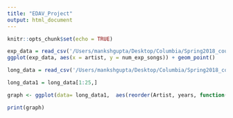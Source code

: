 ```yaml
---
title: "EDAV_Project"
output: html_document
---
```


```r
knitr::opts_chunk$set(echo = TRUE)

```



```r
exp_data = read_csv('/Users/mankshgupta/Desktop/Columbia/Spring2018_courses/EDAV/Project/explicit_artists.csv')
ggplot(exp_data, aes(x = artist, y = num_exp_songs)) + geom_point()

```



```r
long_data = read_csv('/Users/mankshgupta/Desktop/Columbia/Spring2018_courses/EDAV/Project/artist_longevity.csv')

long_data1 = long_data[1:25,]

graph <- ggplot(data= long_data1,  aes(reorder(Artist, years, function(x){-sum(x)}), y = years)) + geom_bar(colour = 'red', fill = 'blue', stat = 'summary') + ggtitle('Artist Longevity') + xlab('Artist_name') + ylab('Years_active')

print(graph) 

```
